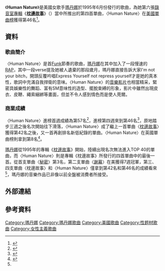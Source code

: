 {{noteTA
|2=zh-cn:麦当娜; zh-hk:麥當娜; zh-tw:瑪丹娜;
|G1=Show
}}
{{Infobox single
| Name           = Human Nature
| Cover          = 
| Artist         = [[瑪丹娜|瑪丹娜]]
| from Album     = [[Bedtime_Stories_(麥當娜專輯)|Bedtime Stories]]
| B-side         = "Sanctuary"
| Released       = June 6, 1995
| Format         = [[CD|CD]], 12", [[錄音帶|錄音帶]]
| Recorded       = 1994
| Genre          = {{flatlist|
*[[節奏藍調|節奏藍調]]
*[[流行舞曲|流行舞曲]]
*[[嘻哈|嘻哈]]
*[[新杰克摇摆|新傑克搖擺]]}}
| Length         = 4:54
| Label          = {{flat list|
* Maverick
* [[華納兄弟|華納兄弟]]}}
| Writer         = {{flat list|
* [[瑪丹娜|瑪丹娜]]
* Dave Hall
* Shawn McKenzie
* Kevin McKenzie
* Milo Deering}}
| Producer       = {{flat list|
* [[瑪丹娜|瑪丹娜]]
* Dave Hall}}
| Last single    = "[[Bedtime_Story_(麥當娜歌曲)|Bedtime Story]]" <br>(1995)
| This single    = "'''Human Nature'''"<br>(1995)
| Next single    = "[[You'll_See|You'll See]]"<br>(1995)
}}
《'''Human Nature'''》是美國女歌手[[瑪丹娜|瑪丹娜]]於1995年6月份發行的歌曲，為她第六張[[錄音室專輯|錄音室專輯]]《'''[[Bedtime_Stories_(麥當娜專輯)|枕邊故事]]'''》（{{lang-en|'''Bedtime Stories'''}}）當中所推出的第四首單曲，〈Human Nature〉在[[Billboard_Hot_100|美國單曲榜]]獲得第46名<ref name="#1">{{Cite web |url=http://www.billboard.com/artist/308786/madonna/chart?page=2&f=379 |title=美國告示牌官網瑪丹娜單曲資料庫 |accessdate=2015-02-05 |archive-date=2015-03-11 |archive-url=https://web.archive.org/web/20150311053715/http://www.billboard.com/artist/308786/madonna/chart?page=2&f=379 |dead-url=no }}</ref>。

==資料==
===歌曲簡介===
〈Human Nature〉是首[[Funk|Funk]]節奏的歌曲，[[瑪丹娜|瑪丹娜]]在其中加入了一段慢速的[[RAP|RAP]]，其中一段verse提及她被人遺棄的那段歲月，瑪丹娜直接告訴大家I'm not your bitch，開頭反覆吟唱Express Yourself not repress yourself才是她的真本性，歌詞中充滿自我捍衛的意味。〈Human Nature〉的[[音樂影片|音樂影片]]也相當精采，緊密具娛樂性的舞蹈、富有SM意味性的造型、擺脫束縛的形象，影片中雖然出現皮衣、皮鞭、繩索綑綁等畫面，但並不令人感到情色而是使人莞爾。
===商業成績===
〈Human Nature〉進榜首週成績為第57名<ref>{{Cite web |url=http://www.billboard.com/charts/hot-100/1995-06-24 |title=1995-06-24告示牌單曲榜 |accessdate=2015-02-05 |archive-date=2018-07-07 |archive-url=https://web.archive.org/web/20180707062646/https://www.billboard.com/charts/hot-100/1995-06-24 |dead-url=no }}</ref>，進榜第四週來到第46名<ref>{{Cite web |url=http://www.billboard.com/charts/hot-100/1995-07-15 |title=1995-07-15告示牌單曲榜 |accessdate=2015-02-05 |archive-date=2019-04-28 |archive-url=https://web.archive.org/web/20190428052048/https://www.billboard.com/charts/hot-100/1995-07-15 |dead-url=no }}</ref>，原地踏步三週之後名次開始往下滑落，〈Human Nature〉成了繼上一首單曲〈[[Bedtime_Story_(麥當娜歌曲)|枕邊故事]]〉獲得第42名之後，又一首再創排名新低紀錄的單曲。〈Human Nature〉在英國單曲榜則拿到第8名<ref>{{Cite web |url=http://www.officialcharts.com/artist/_/madonna/ |title=英國官方排行榜瑪丹娜資料庫 |accessdate=2015-02-05 |archive-date=2015-01-19 |archive-url=https://web.archive.org/web/20150119173628/http://www.officialcharts.com/artist/_/madonna |dead-url=no }}</ref>。

[[瑪丹娜|瑪丹娜]]從1995年的專輯《[[Bedtime_Stories_(麥當娜專輯)|枕邊故事]]》開始，陸續出現名次無法進入TOP 40的單曲，而〈Human Nature〉則是專輯《枕邊故事》所發行的四首單曲中的最後一首。從首支單曲〈[[Secret_(麥當娜歌曲)|秘密]]〉第3名，第二支單曲〈[[Take_a_Bow_(麥當娜歌曲)|謝幕]]〉在美獲得7週冠軍，第三、四支單曲〈枕邊故事〉和〈Human Nature〉僅拿到第42名和第46名的成績看來<ref name="#1"/>，瑪丹娜的音樂作品已非像以前全盤被消費者所接受。

== 外部連結 ==
{{瑪丹娜}}
{{瑪丹娜歌曲}}

== 參考資料 ==
{{DEFAULTSORT:Human Nature}}
[[Category:瑪丹娜|Category:瑪丹娜]]
[[Category:瑪丹娜歌曲|Category:瑪丹娜歌曲]]
[[Category:美國歌曲|Category:美國歌曲]]
[[Category:性题材歌曲|Category:性题材歌曲]]
[[Category:女性主義歌曲|Category:女性主義歌曲]]